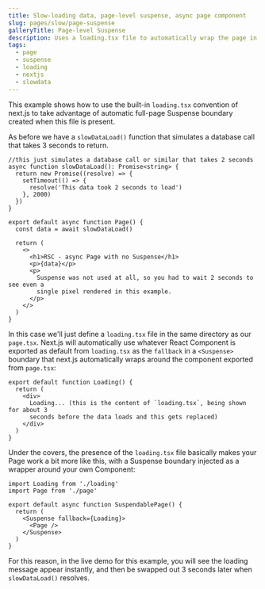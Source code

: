 ```yaml
---
title: Slow-loading data, page-level suspense, async page component
slug: pages/slow/page-suspense
galleryTitle: Page-level Suspense
description: Uses a loading.tsx file to automatically wrap the page in a Suspense boundary
tags:
  - page
  - suspense
  - loading
  - nextjs
  - slowdata
---
```


This example shows how to use the built-in `loading.tsx` convention of next.js to take advantage of automatic full-page Suspense boundary created when this file is present.

As before we have a `slowDataLoad()` function that simulates a database call that takes 3 seconds to return.

```app/page.tsx
//this just simulates a database call or similar that takes 2 seconds
async function slowDataLoad(): Promise<string> {
  return new Promise((resolve) => {
    setTimeout(() => {
      resolve('This data took 2 seconds to load')
    }, 2000)
  })
}

export default async function Page() {
  const data = await slowDataLoad()

  return (
    <>
      <h1>RSC - async Page with no Suspense</h1>
      <p>{data}</p>
      <p>
        Suspense was not used at all, so you had to wait 2 seconds to see even a
        single pixel rendered in this example.
      </p>
    </>
  )
}
```

In this case we'll just define a `loading.tsx` file in the same directory as our `page.tsx`. Next.js will automatically use whatever React Component is exported as default from `loading.tsx` as the `fallback` in a `<Suspense>` boundary that next.js automatically wraps around the component exported from `page.tsx`:

```app/loading.tsx
export default function Loading() {
  return (
    <div>
      Loading... (this is the content of `loading.tsx`, being shown for about 3
      seconds before the data loads and this gets replaced)
    </div>
  )
}
```

Under the covers, the presence of the `loading.tsx` file basically makes your Page work a bit more like this, with a Suspense boundary injected as a wrapper around your own Component:

```app/page-wrapper.tsx
import Loading from './loading'
import Page from './page'

export default async function SuspendablePage() {
  return (
    <Suspense fallback={Loading}>
      <Page />
    </Suspense>
  )
}
```

For this reason, in the live demo for this example, you will see the loading message appear instantly, and then be swapped out 3 seconds later when `slowDataLoad()` resolves.
